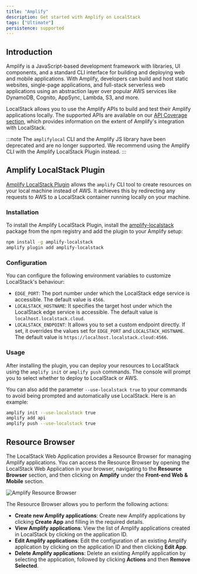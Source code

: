 ```yaml
---
title: "Amplify"
description: Get started with Amplify on LocalStack
tags: ["Ultimate"]
persistence: supported
---
```



## Introduction

Amplify is a JavaScript-based development framework with libraries, UI components, and a standard CLI interface for building and deploying web and mobile applications.
With Amplify, developers can build and host static websites, single-page applications, and full-stack serverless web applications using an abstraction layer over popular AWS services like DynamoDB, Cognito, AppSync, Lambda, S3, and more.

LocalStack allows you to use the Amplify APIs to build and test their Amplify applications locally.
The supported APIs are available on our [API Coverage section](#api-coverage), which provides information on the extent of Amplify's integration with LocalStack.

:::note
The `amplifylocal` CLI and the Amplify JS library have been deprecated and are no longer supported.
We recommend using the Amplify CLI with the Amplify LocalStack Plugin instead.
:::

## Amplify LocalStack Plugin

[Amplify LocalStack Plugin](https://github.com/localstack/amplify-localstack) allows the `amplify` CLI tool to create resources on your local machine instead of AWS.
It achieves this by redirecting any requests to AWS to a LocalStack container running locally on your machine.

### Installation

To install the Amplify LocalStack Plugin, install the [amplify-localstack](https://www.npmjs.com/package/amplify-localstack) package from the npm registry and add the plugin to your Amplify setup:

```bash
npm install -g amplify-localstack
amplify plugin add amplify-localstack
```

### Configuration

You can configure the following environment variables to customize LocalStack's behaviour:

- `EDGE_PORT`: The port number under which the LocalStack edge service is accessible.
  The default value is `4566`.
- `LOCALSTACK_HOSTNAME`: It specifies the target host under which the LocalStack edge service is accessible.
  The default value is `localhost.localstack.cloud`.
- `LOCALSTACK_ENDPOINT`: It allows you to set a custom endpoint directly.
  If set, it overrides the values set for `EDGE_PORT` and `LOCALSTACK_HOSTNAME`.
  The default value is `https://localhost.localstack.cloud:4566`.

### Usage

After installing the plugin, you can deploy your resources to LocalStack using the `amplify init` or `amplify push` commands.
The console will prompt you to select whether to deploy to LocalStack or AWS.

You can also add the parameter `--use-localstack true` to your commands to avoid being prompted and automatically use LocalStack.
Here is an example:

```bash
amplify init --use-localstack true
amplify add api
amplify push --use-localstack true
```

## Resource Browser

The LocalStack Web Application provides a Resource Browser for managing Amplify applications.
You can access the Resource Browser by opening the LocalStack Web Application in your browser, navigating to the **Resource Browser** section, and then clicking on **Amplify** under the **Front-end Web & Mobile** section.

![Amplify Resource Browser](/images/aws/amplify-resource-browser.png)

The Resource Browser allows you to perform the following actions:

- **Create new Amplify applications**: Create new Amplify applications by clicking **Create App** and filling in the required details.
- **View Amplify applications**: View the list of Amplify applications created in LocalStack by clicking on the application ID.
- **Edit Amplify applications**: Edit the configuration of an existing Amplify application by clicking on the application ID and then clicking **Edit App**.
- **Delete Amplify applications**: Delete an existing Amplify application by selecting the application, followed by clicking **Actions** and then **Remove Selected**.
